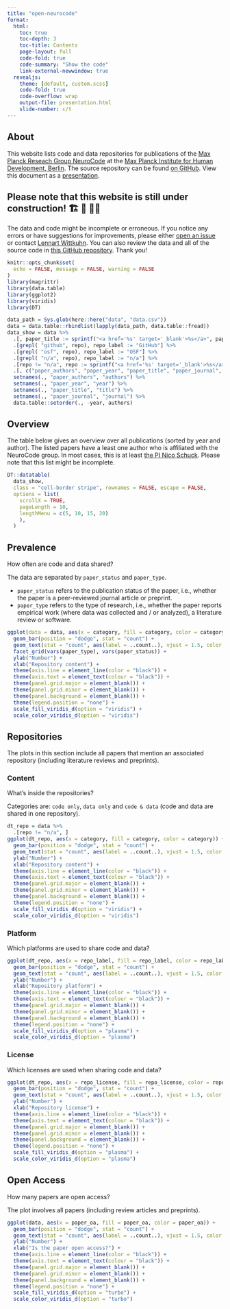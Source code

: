 ```yaml
---
title: "open-neurocode"
format: 
  html:
    toc: true
    toc-depth: 3
    toc-title: Contents
    page-layout: full
    code-fold: true
    code-summary: "Show the code"
    link-external-newwindow: true
  revealjs:
    theme: [default, custom.scss]
    code-fold: true
    code-overflow: wrap
    output-file: presentation.html
    slide-number: c/t
---
```


## About

This website lists code and data repositories for publications of the [Max Planck Reseach Group NeuroCode](https://www.mpib-berlin.mpg.de/research/research-groups/mprg-neurocode) at the [Max Planck Institute for Human Development, Berlin](https://www.mpib-berlin.mpg.de/en).
The source repository can be found [on GitHub](https://github.com/lnnrtwttkhn/open-neurocode).
View this document as a [presentation](presentation.html).

::: {.callout-warning}
## Please note that this website is still under construction! 🏗 🚧 👷‍♂️
The data and code might be incomplete or erroneous.
If you notice any errors or have suggestions for improvements, please either [open an issue](https://github.com/lnnrtwttkhn/open-neurocode/issues/new) or contact [Lennart Wittkuhn](mailto:wittkuhn@mpib-berlin.mpg.de).
You can also review the data and all of the source code in [this GitHub repository](https://github.com/lnnrtwttkhn/open-neurocode).
Thank you!
:::

```r
knitr::opts_chunk$set(
  echo = FALSE, message = FALSE, warning = FALSE
)
library(magrittr)
library(data.table)
library(ggplot2)
library(viridis)
library(DT)
```

```r
data_path = Sys.glob(here::here("data", "data.csv"))
data = data.table::rbindlist(lapply(data_path, data.table::fread))
data_show = data %>%
  .[, paper_title := sprintf("<a href='%s' target='_blank'>%s</a>", paper_doi, paper_title)] %>%
  .[grepl( "github", repo), repo_label := "GitHub"] %>%
  .[grepl( "osf", repo), repo_label := "OSF"] %>%
  .[grepl( "n/a", repo), repo_label := "n/a"] %>%
  .[repo != "n/a", repo := sprintf("<a href='%s' target='_blank'>%s</a>", repo, repo_label)] %>%
  .[, c("paper_authors", "paper_year", "paper_title", "paper_journal", "repo", "category")] %>%
  setnames(., "paper_authors", "authors") %>%
  setnames(., "paper_year", "year") %>%
  setnames(., "paper_title", "title") %>%
  setnames(., "paper_journal", "journal") %>%
  data.table::setorder(., -year, authors)
```

## Overview

The table below gives an overview over all publications (sorted by year and author).
The listed papers have a least one author who is affiliated with the NeuroCode group.
In most cases, this is at least [the PI Nico Schuck](https://www.mpib-berlin.mpg.de/staff/nicolas-schuck).
Please note that this list might be incomplete.

```r
DT::datatable(
  data_show,
  class = "cell-border stripe", rownames = FALSE, escape = FALSE,
  options = list(
    scrollX = TRUE,
    pageLength = 10,
    lengthMenu = c(5, 10, 15, 20)
    ),
  ) 
```

## Prevalence

How often are code and data shared?

The data are separated by `paper_status` and `paper_type`.

- `paper_status` refers to the publication status of the paper, i.e., whether the paper is a peer-reviewed journal article or preprint.
- `paper_type` refers to the type of research, i.e., whether the paper reports empirical work (where data was collected and / or analyzed), a literature review or software.

```r
ggplot(data = data, aes(x = category, fill = category, color = category)) +
  geom_bar(position = "dodge", stat = "count") +
  geom_text(stat = "count", aes(label = ..count..), vjust = 1.5, color = "white") +
  facet_grid(vars(paper_type), vars(paper_status)) +
  ylab("Number") +
  xlab("Repository content") +
  theme(axis.line = element_line(color = "black")) +
  theme(axis.text = element_text(colour = "black")) +
  theme(panel.grid.major = element_blank()) +
  theme(panel.grid.minor = element_blank()) +
  theme(panel.background = element_blank()) +
  theme(legend.position = "none") +
  scale_fill_viridis_d(option = "viridis") +
  scale_color_viridis_d(option = "viridis")
```

## Repositories

The plots in this section include all papers that mention an associated repository (including literature reviews and preprints).

### Content

What's inside the repositories?

Categories are: `code only`, `data only` and `code & data` (code and data are shared in one repository).

```r
dt_repo = data %>%
  .[repo != "n/a", ]
ggplot(dt_repo, aes(x = category, fill = category, color = category)) +
  geom_bar(position = "dodge", stat = "count") +
  geom_text(stat = "count", aes(label = ..count..), vjust = 1.5, color = "white") +
  ylab("Number") +
  xlab("Repository content") +
  theme(axis.line = element_line(color = "black")) +
  theme(axis.text = element_text(colour = "black")) +
  theme(panel.grid.major = element_blank()) +
  theme(panel.grid.minor = element_blank()) +
  theme(panel.background = element_blank()) +
  theme(legend.position = "none") +
  scale_fill_viridis_d(option = "viridis") +
  scale_color_viridis_d(option = "viridis")
```

### Platform

Which platforms are used to share code and data?

```r
ggplot(dt_repo, aes(x = repo_label, fill = repo_label, color = repo_label)) +
  geom_bar(position = "dodge", stat = "count") +
  geom_text(stat = "count", aes(label = ..count..), vjust = 1.5, color = "white") +
  ylab("Number") +
  xlab("Repository platform") +
  theme(axis.line = element_line(color = "black")) +
  theme(axis.text = element_text(colour = "black")) +
  theme(panel.grid.major = element_blank()) +
  theme(panel.grid.minor = element_blank()) +
  theme(panel.background = element_blank()) +
  theme(legend.position = "none") +
  scale_fill_viridis_d(option = "plasma") +
  scale_color_viridis_d(option = "plasma")
```

### License

Which licenses are used when sharing code and data?

```r
ggplot(dt_repo, aes(x = repo_license, fill = repo_license, color = repo_license)) +
  geom_bar(position = "dodge", stat = "count") +
  geom_text(stat = "count", aes(label = ..count..), vjust = 1.5, color = "white") +
  ylab("Number") +
  xlab("Repository license") +
  theme(axis.line = element_line(color = "black")) +
  theme(axis.text = element_text(colour = "black")) +
  theme(panel.grid.major = element_blank()) +
  theme(panel.grid.minor = element_blank()) +
  theme(panel.background = element_blank()) +
  theme(legend.position = "none") +
  scale_fill_viridis_d(option = "plasma") +
  scale_color_viridis_d(option = "plasma")
```

## Open Access

How many papers are open access?

The plot involves all papers (including review articles and preprints).

```r
ggplot(data, aes(x = paper_oa, fill = paper_oa, color = paper_oa)) +
  geom_bar(position = "dodge", stat = "count") +
  geom_text(stat = "count", aes(label = ..count..), vjust = 1.5, color = "white") +
  ylab("Number") +
  xlab("Is the paper open access?") +
  theme(axis.line = element_line(color = "black")) +
  theme(axis.text = element_text(colour = "black")) +
  theme(panel.grid.major = element_blank()) +
  theme(panel.grid.minor = element_blank()) +
  theme(panel.background = element_blank()) +
  theme(legend.position = "none") +
  scale_fill_viridis_d(option = "turbo") +
  scale_color_viridis_d(option = "turbo")
```
